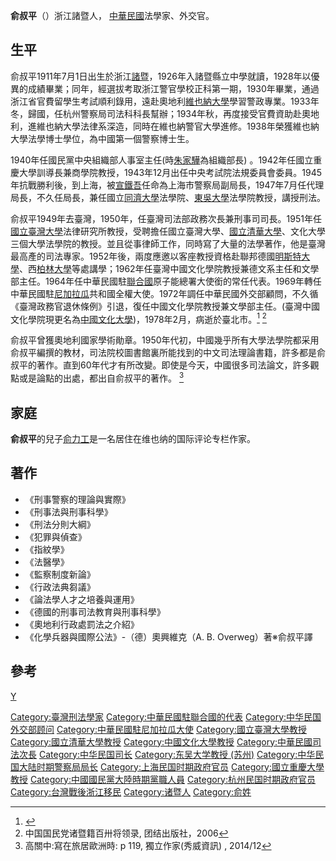 {{Infobox officeholder
| name         = 俞叔平
| image        = 
| imagesize    = 
| caption      = 
| pseudonym    =  
| birthname    = 
| birthdate    = {{birth date|1911|7|1}}
| birthplace   = {{QING|浙江省}}[[紹興府|紹興府]][[諸暨縣|諸暨縣]]
| deathdate    = {{death date and age|1978|2|14|1911|7|1}}
| deathplace   = {{ROC|臺北市}}
| nationality  = {{ROC}}
| party        = {{Kmt}}
| occupation   = 教授 <br> 外交官
| alma_mater = [[維也納大學|維也納大學]]<br>[[同濟大學|同濟大學]]<br>[[東吳大學|東吳大學]]<br>[[臺灣大學|臺灣大學]]<br>[[清華大學|清華大學]]<br>[[文化大學|文化大學]]
| period       = 
| genre        = 
| subject      = 法律
| movement     = 
| notableworks = 《刑事警察的理論與實際》<br>《刑事法與刑事科學》<br>《刑法分則大綱》<br>《犯罪與偵查》<br>《指紋學》<br>《法醫學》<br>《監察制度新論》<br>《行政法典芻議》<br>《論法學人才之培養與運用》<br>《德國的刑事司法教育與刑事科學》<br>《奧地利行政處罰法之介紹》
| spouse       = 
| awards       = 奧地利學術勛章
| signature    = 
| website     = 
}}
'''俞叔平'''（{{bd|1911年|7月1日|1978年|2月14日}}）浙江諸暨人， [[中華民國|中華民國]]法學家、外交官。

== 生平 ==
俞叔平1911年7月1日出生於浙江[[諸暨|諸暨]]，1926年入諸暨縣立中學就讀，1928年以優異的成績畢業；同年，經選拔考取浙江警官學校正科第一期，1930年畢業，通過浙江省官費留學生考試順利錄用，遠赴奧地利[[維也納大學|維也納大學]]學習警政專業。1933年冬，歸國，任杭州警察局司法科科長幫辦；1934年秋，再度接受官費資助赴奧地利，進維也納大學法律系深造，同時在維也納警官大學進修。1938年榮獲維也納大學法學博士學位，為中國第一個警察博士生。

1940年任國民黨中央組織部人事室主任(時[[朱家驊|朱家驊]]為組織部長) 。1942年任國立重慶大學訓導長兼商學院教授，1943年12月出任中央考試院法規委員會委員。1945年抗戰勝利後，到上海，被[[宣鐵吾|宣鐵吾]]任命為上海市警察局副局長，1947年7月任代理局長，不久任局長，兼任國立[[同濟大學|同濟大學]]法學院、[[東吳大學|東吳大學]]法學院教授，講授刑法。

俞叔平1949年去臺灣，1950年，任臺灣司法部政務次長兼刑事司司長。1951年任[[國立臺灣大學|國立臺灣大學]]法律研究所教授，受聘擔任國立臺灣大學、[[國立清華大學|國立清華大學]]、文化大學三個大學法學院的教授。並且從事律師工作，同時寫了大量的法學著作，他是臺灣最高產的司法專家。1952年後，兩度應邀以客座教授資格赴聯邦德國[[明斯特大學|明斯特大學]]、西[[柏林大學|柏林大學]]等處講學；1962年任臺灣中國文化學院教授兼德文系主任和文學部主任。1964年任中華民國駐[[聯合國|聯合國]]原子能總署大使銜的常任代表。1969年轉任中華民國駐[[尼加拉瓜|尼加拉瓜]]共和國全權大使。1972年調任中華民國外交部顧問，不久循《臺灣政務官退休條例》引退，復任中國文化學院教授兼文學部主任。(臺灣中國文化學院現更名為[[中國文化大學|中國文化大學]])，1978年2月，病逝於臺北市。<ref>{{Cite web |url=http://www.tpzhejian.org/?p=116 |title=台北市浙江同鄉會 > 俞叔平 |accessdate=2015-03-01 |archive-date=2015-03-01 |archive-url=https://archive.is/20150301191333/http://www.tpzhejian.org/?p=116 |dead-url=no }}</ref> 
<ref>中国国民党诸暨籍百卅将领录, 团结出版社，2006 </ref>

俞叔平曾獲奧地利國家學術勛章。1950年代初，中國幾乎所有大學法學院都采用俞叔平編撰的教材，司法院校圖書館裏所能找到的中文司法理論書籍，許多都是俞叔平的著作。直到60年代才有所改變。即使是今天，中國很多司法論文，許多觀點或是論點的出處，都出自俞叔平的著作。
<ref>高關中:寫在旅居歐洲時: p 119, 獨立作家(秀威資訊) , 2014/12 </ref>

==家庭==

'''俞叔平'''的兒子[[俞力工|俞力工]]是一名居住在维也纳的国际评论专栏作家。

==著作==
* 《刑事警察的理論與實際》
* 《刑事法與刑事科學》
* 《刑法分則大綱》
* 《犯罪與偵查》
* 《指紋學》
* 《法醫學》
* 《監察制度新論》
* 《行政法典芻議》
* 《論法學人才之培養與運用》
* 《德國的刑事司法教育與刑事科學》
* 《奧地利行政處罰法之介紹》
* 《化學兵器與國際公法》-（德）奧興維克（A. B. Overweg）著※俞叔平譯

==參考==
{{reflist}}

{{DEFAULTSORT:Y}}
[[Category:臺灣刑法學家|Category:臺灣刑法學家]]
[[Category:中華民國駐聯合國的代表|Category:中華民國駐聯合國的代表]]
[[Category:中华民国外交部顾问|Category:中华民国外交部顾问]]
[[Category:中華民國駐尼加拉瓜大使|Category:中華民國駐尼加拉瓜大使]]
[[Category:國立臺灣大學教授|Category:國立臺灣大學教授]]
[[Category:國立清華大學教授|Category:國立清華大學教授]]
[[Category:中國文化大學教授|Category:中國文化大學教授]]
[[Category:中華民國司法次長|Category:中華民國司法次長]]
[[Category:中华民国司长|Category:中华民国司长]]
[[Category:东吴大学教授_(苏州)|Category:东吴大学教授 (苏州)]]
[[Category:中华民国大陆时期警察局局长|Category:中华民国大陆时期警察局局长]]
[[Category:上海民国时期政府官员|Category:上海民国时期政府官员]]
[[Category:國立重慶大學教授|Category:國立重慶大學教授]]
[[Category:中國國民黨大陸時期黨職人員|Category:中國國民黨大陸時期黨職人員]]
[[Category:杭州民国时期政府官员|Category:杭州民国时期政府官员]]
[[category:維也納大學校友|Y]]
[[Category:台灣戰後浙江移民|Category:台灣戰後浙江移民]]
[[Category:诸暨人|Category:诸暨人]]
[[Category:俞姓|Category:俞姓]]